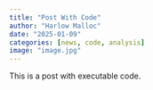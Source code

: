 ```yaml
---
title: "Post With Code"
author: "Harlow Malloc"
date: "2025-01-09"
categories: [news, code, analysis]
image: "image.jpg"
---
```


This is a post with executable code.

